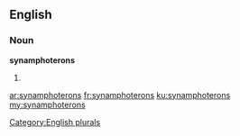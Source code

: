 ==English==

===Noun===
'''synamphoterons'''

# {{plural of|synamphoteron}}

[[Category:English plurals]]

[[ar:synamphoterons]]
[[fr:synamphoterons]]
[[ku:synamphoterons]]
[[my:synamphoterons]]